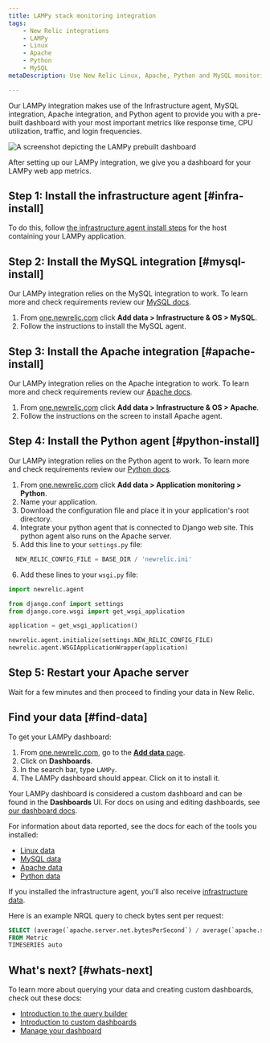 ```yaml
---
title: LAMPy stack monitoring integration
tags:
    - New Relic integrations
    - LAMPy
    - Linux
    - Apache
    - Python
    - MySQL
metaDescription: Use New Relic Linux, Apache, Python and MySQL monitoring to get a dashboard with metrics from your LAMPy application.

---
```



Our LAMPy integration makes use of the Infrastructure agent, MySQL integration, Apache integration, and Python agent to provide you with a pre-built dashboard with your most important metrics like response time, CPU utilization, traffic, and login frequencies.


<img
  title="Lampy dashboard"
  alt="A screenshot depicting the LAMPy prebuilt dashboard"
  src={infrastructureLampyDashboard}
/>

<figcaption>
After setting up our LAMPy integration, we give you a dashboard for your LAMPy web app metrics. 
</figcaption>

## Step 1: Install the infrastructure agent [#infra-install]

To do this, follow [the infrastructure agent install steps](/docs/infrastructure/install-infrastructure-agent/linux-installation/install-infrastructure-monitoring-agent-linux) for the host containing your LAMPy application.

## Step 2: Install the MySQL integration [#mysql-install]

Our LAMPy integration relies on the MySQL integration to work. To learn more and check requirements review our [MySQL docs](https://docs.newrelic.com/install/mysql/).

1. From [one.newrelic.com](https://one.newrelic.com) click **Add data > Infrastructure & OS  > MySQL**.
2. Follow the instructions to install the MySQL agent.

## Step 3: Install the Apache integration [#apache-install]

Our LAMPy integration relies on the Apache integration to work. To learn more and check requirements review our [Apache docs](/docs/infrastructure/host-integrations/host-integrations-list/apache-monitoring-integration/).

1. From [one.newrelic.com](https://one.newrelic.com) click **Add data > Infrastructure & OS  > Apache**.
2. Follow the instructions on the screen to install Apache agent.

## Step 4: Install the Python agent [#python-install]

Our LAMPy integration relies on the Python agent to work. To learn more and check requirements review our [Python docs](/docs/apm/agents/python-agent/getting-started/introduction-new-relic-python/).

1. From [one.newrelic.com](https://one.newrelic.com) click **Add data > Application monitoring  > Python**.
2. Name your application.
3. Download the configuration file and place it in your application's root directory.
4. Integrate your python agent that is connected to Django web site. This python agent also runs on the Apache server. 
5. Add this line to your `settings.py` file:

```py
  NEW_RELIC_CONFIG_FILE = BASE_DIR / 'newrelic.ini'
```

6. Add these lines to your `wsgi.py` file:

```py
import newrelic.agent

from django.conf import settings 
from django.core.wsgi import get_wsgi_application

application = get_wsgi_application()

newrelic.agent.initialize(settings.NEW_RELIC_CONFIG_FILE)
newrelic.agent.WSGIApplicationWrapper(application)

```
## Step 5: Restart your Apache server

Wait for a few minutes and then proceed to finding your data in New Relic. 


## Find your data [#find-data]

To get your LAMPy dashboard: 

1. From [one.newrelic.com](https://one.newrelic.com), go to the [**Add data** page](https://one.newrelic.com/marketplace). 
2. Click on **Dashboards**.
3. In the search bar, type `LAMPy`. 
4. The LAMPy dashboard should appear. Click on it to install it.

Your LAMPy dashboard is considered a custom dashboard and can be found in the **Dashboards** UI. For docs on using and editing dashboards, see [our dashboard docs](/docs/query-your-data/explore-query-data/dashboards/introduction-dashboards).

For information about data reported, see the docs for each of the tools you installed:

*  [Linux data](/docs/infrastructure/install-infrastructure-agent/linux-installation/install-infrastructure-monitoring-agent-linux/)
* [MySQL data](https://docs.newrelic.com/install/mysql/#metrics)
* [Apache data](/docs/infrastructure/host-integrations/host-integrations-list/apache-monitoring-integration/)
* [Python data](/docs/apm/agents/python-agent/getting-started/introduction-new-relic-python/)

If you installed the infrastructure agent, you'll also receive [infrastructure data](/docs/infrastructure/manage-your-data/data-instrumentation/default-infrastructure-monitoring-data/#infrastructure-events). 

Here is an example NRQL query to check bytes sent per request:

```sql
SELECT (average(`apache.server.net.bytesPerSecond`) / average(`apache.server.net.requestsPerSecond`)) as 'Bytes sent per request' 
FROM Metric 
TIMESERIES auto
```

## What's next? [#whats-next]

To learn more about querying your data and creating custom dashboards, check out these docs: 

* [Introduction to the query builder](/docs/query-your-data/explore-query-data/query-builder/introduction-query-builder)
* [Introduction to custom dashboards](/docs/query-your-data/explore-query-data/dashboards/introduction-dashboards)
* [Manage your dashboard](/docs/query-your-data/explore-query-data/dashboards/manage-your-dashboard)
